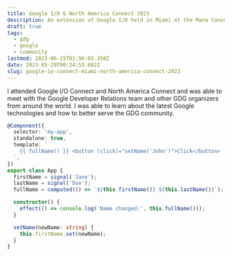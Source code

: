 ```yaml
---
title: Google I/O & North America Connect 2023
description: An extension of Google I/O held in Miami at the Mana Convention Center in Wynwood as well as a gathering of GDG, GDE, WTM, and GDSC programs in North America.
draft: true
tags:
  - gdg
  - google
  - community
lastmod: 2023-06-25T01:56:03.358Z
date: 2023-05-29T00:24:53.682Z
slug: google-io-connect-miami-north-america-connect-2023
---
```


I attended Google I/O Connect and North America Connect and was able to meet with the Google Developer Relations team and other GDG organizers from around the world. I was able to learn about the latest Google technologies and how to better serve the GDG community.

```typescript
@Component({
  selector: 'my-app',
  standalone: true,
  template: `
    {{ fullName() }} <button (click)="setName('John')">Click</button>
  `,
})
export class App {
  firstName = signal('Jane');
  lastName = signal('Doe');
  fullName = computed(() => `${this.firstName()} ${this.lastName()}`);

  constructor() {
    effect(() => console.log('Name changed:', this.fullName()));
  }

  setName(newName: string) {
    this.firstName.set(newName);
  }
}
```